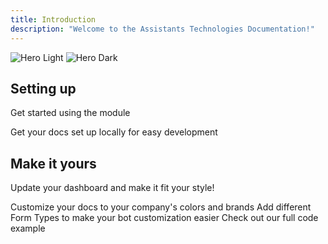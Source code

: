 ```yaml
---
title: Introduction
description: "Welcome to the Assistants Technologies Documentation!"
---
```


<img
  className="block dark:hidden"
  src="/images/dbd-banner.png"
  alt="Hero Light"
/>
<img
  className="hidden dark:block"
  src="/images/dbd-banner.png"
  alt="Hero Dark"
/>

## Setting up

Get started using the module

<CardGroup cols={2}>
  <Card title="Create a Project" icon="pen-to-square" href="quickstart">
    Get your docs set up locally for easy development
  </Card>

</CardGroup>

## Make it yours

Update your dashboard and make it fit your style!

<CardGroup cols={2}>
  <Card
    title="Customize Texts and Images"
    icon="palette"
    href="soft-ui/docs/locales.mdx"
  >
    Customize your docs to your company's colors and brands
  </Card>
  <Card
    title="Add Formtypes"
    icon="screwdriver-wrench"
    href="https://mintlify.com/docs/components/accordion"
  >
    Add different Form Types to make your bot customization easier
  </Card>
  <Card
    title="Full Code Example"
    icon="stars"
    href="https://learnit.assistantscenter.com/discord-dashboard-tutorial-2-1-lets-make-it-work/"
  >
    Check out our full code example
  </Card>
</CardGroup>

